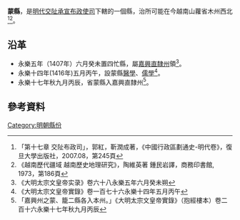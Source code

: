 '''蒙縣'''，是[[明代|明代]][[交阯承宣布政使司|交阯承宣布政使司]]下轄的一個縣，治所可能在今越南山蘿省木州西北<ref>「第十七章 交阯布政司」，郭紅，靳潤成著，《中國行政區劃通史-明代卷》，復旦大學出版社，2007.08，第245頁</ref><ref>《越南歷代疆域 越南歷史地理研究》，陶維英著 鍾民岩譯，商務印書館, 1973，第186頁</ref>。
== 沿革 ==
* 永樂五年（1407年）六月癸未置四忙縣，屬[[嘉興直隸州|嘉興直隸州]]領<ref>《大明太宗文皇帝实录》卷六十八永樂五年六月癸未朔</ref>。
* 永樂十四年(1416年)五月丙午，設蒙縣[[醫學官|醫學]]、[[儒學官|儒學]]<ref>《大明太宗文皇帝實錄》卷一百七十六永樂十四年五月丙午</ref>。
* 永樂十七年秋九月丙辰，省蒙縣入嘉興直隸州<ref>「嘉興州之蒙、籠二縣各入本州。」《大明太宗文皇帝實錄》（抱經樓本）卷二百十六永樂十七年秋九月丙辰</ref>。
== 參考資料 ==
{{reflist}}
{{交阯承宣布政使司行政區劃}}
[[Category:明朝縣份|Category:明朝縣份]]
